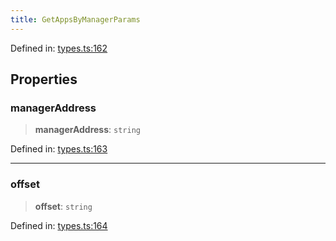 ```yaml
---
title: GetAppsByManagerParams
---
```


Defined in: [types.ts:162](https://github.com/LIT-Protocol/Vincent/blob/73da7c01d4eb076a0ff8650f85c7adf29f486588/packages/libs/contracts-sdk/src/types.ts#L162)

## Properties

### managerAddress

> **managerAddress**: `string`

Defined in: [types.ts:163](https://github.com/LIT-Protocol/Vincent/blob/73da7c01d4eb076a0ff8650f85c7adf29f486588/packages/libs/contracts-sdk/src/types.ts#L163)

***

### offset

> **offset**: `string`

Defined in: [types.ts:164](https://github.com/LIT-Protocol/Vincent/blob/73da7c01d4eb076a0ff8650f85c7adf29f486588/packages/libs/contracts-sdk/src/types.ts#L164)
